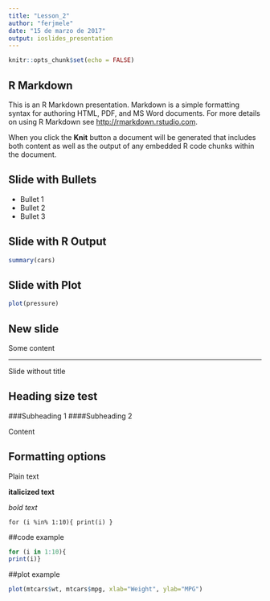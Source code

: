 ---
title: "Lesson_2"
author: "ferjmele"
date: "15 de marzo de 2017"
output: ioslides_presentation
---

```{r setup, include=FALSE}
knitr::opts_chunk$set(echo = FALSE)
```

## R Markdown

This is an R Markdown presentation. Markdown is a simple formatting syntax for authoring HTML, PDF, and MS Word documents. For more details on using R Markdown see <http://rmarkdown.rstudio.com>.

When you click the **Knit** button a document will be generated that includes both content as well as the output of any embedded R code chunks within the document.

## Slide with Bullets

- Bullet 1
- Bullet 2
- Bullet 3

## Slide with R Output

```{r cars, echo = TRUE}
summary(cars)
```

## Slide with Plot

```{r pressure}
plot(pressure)
```

## New slide
Some content

***
Slide without title

## Heading size test
###Subheading 1
####Subheading 2

Content

## Formatting options

Plain text

**italicized text**

*bold text*

`for (i %in% 1:10){
print(i)
}`

##code example

```{r codex, comment="", eval=FALSE, echo=TRUE}
for (i in 1:10){
print(i)}
```

##plot example

```{r}
plot(mtcars$wt, mtcars$mpg, xlab="Weight", ylab="MPG")
```

